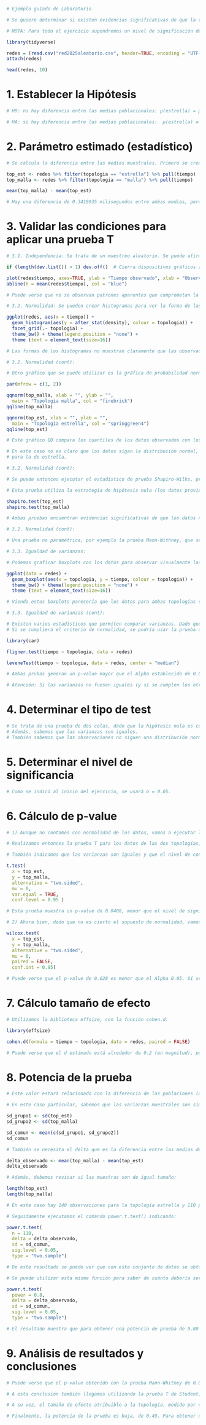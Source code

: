 ```r

# Ejemplo guíado de Laboratorio

# Se quiere determinar si existen evidencias significativas de que la topología de red (variable topología, con valores malla y estrella) afecta el tiempo de transferencia entre nodos.

# NOTA: Para todo el ejercicio supondremos un nivel de significación de 0.05 (el Alpha!)

```

```r
library(tidyverse)

redes = (read.csv("red2025aleatorio.csv", header=TRUE, encoding = "UTF-8"))
attach(redes)

head(redes, 10)
```

# 1. Establecer la Hipótesis
```r

# H0: no hay diferencia entre las medias poblacionales: μ(estrella) = μ(malla)

# HA: si hay diferencia entre las medias poblacionales:  μ(estrella) ≠ μ(malla)

```

# 2. Parámetro estimado (estadístico)
```r

# Se calcula la diferencia entre las medias muestrales. Primero se crea top_est con los datos de tiempos filtrados por la topología estrella, y luego top_malla para la topología de malla. Luego se calcula la diferencia de las medias de ambas:

top_est <- redes %>% filter(topologia == "estrella") %>% pull(tiempo)
top_malla <- redes %>% filter(topologia == "malla") %>% pull(tiempo)

mean(top_malla) - mean(top_est)

# Hay una diferencia de 0.3419935 milisegundos entre ambas medias, pero todavía no sabemos si esta diferencia es significativa o no.
```

# 3. Validar las condiciones para aplicar una prueba T
```r

# 3.1. Independencia: Se trata de un muestreo aleatorio. Se puede afirmar que los eventos son independientes. Sin embargo, podemos también realizar un gráfico de las observaciones respecto del tiempo en que se tomaron:

if (length(dev.list()) > 1) dev.off()  # Cierra dispositivos gráficos activos si hay

plot(redes$tiempo, axes=TRUE, ylab = "Tiempo observado", xlab = "Observaciones")
abline(h = mean(redes$tiempo), col = "blue")

# Puede verse que no se observan patrones aparentes que comprometan la independencia de las observaciones.

```

```r

# 3.2. Normalidad: Se pueden crear histogramas para ver la forma de las observaciones.

ggplot(redes, aes(x = tiempo)) +  
  geom_histogram(aes(y = after_stat(density), colour = topologia)) + 
  facet_grid(.~ topologia) + 
  theme_bw() + theme(legend.position = "none") + 
  theme (text = element_text(size=16))

# Las formas de los histogramas no muestran claramente que las observaciones sigan una distribución normal. En ambos casos parece que hay una asimetría hacia la izquierda.

```

```r

# 3.2. Normalidad (cont):

# Otro gráfico que se puede utilizar es la gráfica de probabilidad normal (que en R puede hacerse con qqnorm y qqline). Por un lado, qqnorm grafica las observaciones ordenadas de la muestra contra sus respectivas frecuencias acumuladas, mientras que qqline muestra una línea de referencia de cómo deberían alinearse los datos si siguen una distribución normal.

par(mfrow = c(1, 2)) 

qqnorm(top_malla, xlab = "", ylab = "",
  main = "Topología malla", col = "firebrick")
qqline(top_malla) 

qqnorm(top_est, xlab = "", ylab = "", 
  main = "Topología estrella", col = "springgreen4") 
qqline(top_est)

# Este gráfico QQ compara los cuantiles de los datos observados con los cuantiles teóricos de la distribución normal. Si los puntos del gráfico caen sobre la línea recta, los datos se distribuyen aproximadamente de forma normal. En ambos casos, las observaciones más pequeñas no caen sobre la línea teórica.

# En este caso no es claro que los datos sigan la distribución normal, ni para la topología de malla ni 
# para la de estrella.

```

```r

# 3.2. Normalidad (cont):

# Se puede entonces ejecutar el estadístico de prueba Shapiro-Wilks, primero para los datos de topología estrella y luego para los de malla.

# Esta prueba utiliza la estrategia de hipótesis nula (los datos provienen de una población normal) y alternativa (los datos no provienen de una población normal). Si el valor p obtenido es menor que el alfa escogido con antelación, se rechaza la hipótesis nula.

shapiro.test(top_est)
shapiro.test(top_malla)

# Ambas pruebas encuentran evidencias significativas de que los datos no proceden de poblaciones con distribución normal para ambas topologías. Este es un supuesto necesario para usar las pruebas T.

```
```r

# 3.2. Normalidad (cont):

# Una prueba no paramétrica, por ejemplo la prueba Mann-Withney, que se basa en el orden o ranking de las observaciones, sería más adecuados que la prueba T. Otra opción sería estudiar si los datos anómalos son excepciones que se pueden excluir del análisis.

```

```r

# 3.3. Igualdad de varianzas:

# Podemos graficar boxplots con los datos para observar visualmente las distribuciones:

ggplot(data = redes) + 
  geom_boxplot(aes(x = topologia, y = tiempo, colour = topologia)) + 
  theme_bw() + theme(legend.position = "none") + 
  theme (text = element_text(size=16))

# Viendo estos boxplots parecería que los datos para ambas topologías sí presentan varianzas similares. Vamos a revisarlo con estadísticos para estar seguros.

```

```r

# 3.3. Igualdad de varianzas (cont):

# Existen varios estadísticos que permiten comparar varianzas. Dado que no se cumple el critelrio de normalidad, uno de los recomendados es el test Levene o el test no paramétrico de Fligner-Killeen.
# Si se cumpliera el criterio de normalidad, se podría usar la prueba de Bartlett (en R bartlett.test)

library(car) 

fligner.test(tiempo ~ topologia, data = redes)

leveneTest(tiempo ~ topologia, data = redes, center = "median")

# Ambas prubas generan un p-value mayor que el Alpha establecido de 0.05, por lo que no hay razones para rechazar la hipótesis nula de que las varianzas son iguales. Entonces sí concluimos que las varianzas son iguales.

# Atención: Si las varianzas no fuesen iguales (y sí se cumplen los otros supuestos, particularmente el de normalidad) se podría usar la prueba T con la corrección de Welch.

```
# 4. Determinar el tipo de test
```r

# Se trata de una prueba de dos colas, dado que la hipótesis nula es con igualdad.
# Además, sabemos que las varianzas son iguales.
# También sabemos que las observaciones no siguen una distribución normal.

```

# 5. Determinar el nivel de significancia
```r

# Como se indicó al inicio del ejercicio, se usará α = 0.05.

```

# 6. Cálculo de p-value
```r

# 1) Aunque no contamos con normalidad de los datos, vamos a ejecutar la prueba T para efectos pedagógicos de este laboratorio, y así practicar el utilizar este estadístico tan conocido.

# Realizamos entonces la prueba T para los datos de las dos topologías, indicando mu = 0, dado que estamos usando la prueba para comparar ambas medias, o lo que es igual, que la diferencia de las medias es 0.

# También indicamos que las varianzas son iguales y que el nivel de confianza es 0.95, ó 1 – 0.005 (el nivel de significación):

t.test( 
  x = top_est, 
  y = top_malla, 
  alternative = "two.sided", 
  mu = 0, 
  var.equal = TRUE, 
  conf.level = 0.95 )

# Esta prueba muestra un p-value de 0.0408, menor que el nivel de significancia de 0.05, por lo que sí habría evidencia para rechazar la hipótesis nula. Recordemos que usamos esta prueba con fines académicos.

```

```r

# 2) Ahora bien, dado que no es cierto el supuesto de normalidad, vamos a ejecutar la prueba no paramétrica de Mann-Whitney, que en R forma parte de la función wilcox.test(). Esta función permite hacer la prueba Wilcoxon para datos pareados o la prueba Mann-Whitney para datos no pareados, que es este caso.

wilcox.test( 
  x = top_est, 
  y = top_malla, 
  alternative = "two.sided", 
  mu = 0, 
  paired = FALSE, 
  conf.int = 0.95)

# Puede verse que el p-value de 0.028 es menor que el Alpha 0.05. Sí se dispone de evidencia para rechazar la hipótesis nula de que las medias de los tiempos de transferencia son iguales para las dos topologías.

```

# 7. Cálculo tamaño de efecto
```r

# Utilizamos la biblioteca effsize, con la función cohen.d:

library(effsize)

cohen.d(formula = tiempo ~ topologia, data = redes, paired = FALSE)

# Puede verse que el d estimado está alrededor de 0.2 (en magnitud), por lo que se considera que el efecto de la topología en los tiempos de transmisión es pequeño.

```

# 8. Potencia de la prueba
```r

# Este valor estará relacionado con la diferencia de las poblaciones (o en su defecto, la diferencia observada de las dos muestras) y el tamaño de la muestra. También debemos considerar si las muestras de los dos niveles de estudio son iguales, y si las varianzas son conocidas (similares o no) o desconocidas.

# En este caso particular, sabemos que las varianzas muestrales son similares. No contamos con información sobre las varianzas poblacionales. Como las varianzas son similares, podríamos tomar cualquiera de ellas para hacer el cálculo de la potencia (que necesita la desviación estándar), o también calcular la media de ambas y usar esta media como se muestra a continuación:

sd_grupo1 <- sd(top_est) 
sd_grupo2 <- sd(top_malla) 

sd_comun <- mean(c(sd_grupo1, sd_grupo2)) 
sd_comun

```
```r

# También se necesita el delta que es la diferencia entre las medias de las poblaciones. Como no tenemos información, usaremos la diferencia enatre las medias muestrales, que ya habíamos calculado en el punto 2:

delta_observado <- mean(top_malla) - mean(top_est) 
delta_observado

```

```r

# Además, debemos revisar si las muestras son de igual tamaño:

length(top_est) 
length(top_malla)

# En este caso hay 140 observaciones para la topología estrella y 110 para la topología de malla. Para el cálculo de la potencia utilizaremos el valor más pequeño de los dos.

```
```r

# Seguidamente ejecutamos el comando power.t.test() indicando: 

power.t.test(
  n = 110, 
  delta = delta_observado, 
  sd = sd_comun, 
  sig.level = 0.05, 
  type = "two.sample")

# De este resultado se puede ver que con este conjunto de datos se obtuvo una potencia de prueba de 0.49, baja si se compara con 0.80 que sería más apropiada. Esto está determinado por el delta que se encontró: diferencias grandes entre las medias son más fácilmente identificables con muestras menores, mientras que diferencias pequeñas necesitan muestras más grandes.

```

```r

# Se puede utilizar esta misma función para saber de cuánto debería ser la muestra para llegar a una potencia de 0.80. Se modifica la invocación de la siguiente forma:

power.t.test(
  power = 0.8, 
  delta = delta_observado, 
  sd = sd_comun, 
  sig.level = 0.05,
  type = "two.sample")

# El resultado muestra que para obtener una potencia de prueba de 0.80 que esté relacionada con el delta encontrado (0.34) se necesitan al menos 227 observaciones para cada topología.

```

# 9. Análisis de resultados y conclusiones
```r

# Puede verse que el p-value obtenido con la prueba Mann-Whitney de 0.028 es menor que el Alpha 0.05. Sí se dispone de evidencia para rechazar la hipótesis nula de que las medias de los tiempos de transferencia son iguales para las dos topologías.

# A esta conclusión también llegamos utilizando la prueba T de Student, que arrojó un p-value de 0.0408, también menor a 0.05. Como no contamos con normalidad de los datos, este resultado lo tomamos con precaución.

# A su vez, el tamaño de efecto atribuible a la topología, medido por d-Cohen, es pequeño (-0.26).

# Finalmente, la potencia de la prueba es baja, de 0.49. Para obtener una prueba con una potencia de 0.80 se necesitaría tener una muestra de 227 observaciones para cada topología.

```


